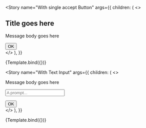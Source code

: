 
<!--👇 The title prop determines where your story goes in the story list -->

<Meta title="Dialog" component={Dialog} />

<!--👇 We create a “template” of how args map to rendering -->


<!-- 👇 The args you need here will depend on your component -->

<Story
  name="With single accept Button"
  args={{
    children: (
      <>
        <h2>Title goes here</h2>
        <p>Message body goes here</p>
        <div className="buttons">
          <button tabIndex={0} data-accept type="submit">
            OK
          </button>
        </div>
      </>
    ),
  }}
>
  {Template.bind({})}
</Story>

<Story
  name="With Text Input"
  args={{
    children: (
      <>
        <p>Message body goes here</p>
        <p>
          <input
            tabIndex={1}
            type="text"
            className="form-control"
            placeholder="A prompt..."
          />
        </p>
        <div className="buttons">
          <button tabIndex={0} data-accept type="submit">
            OK
          </button>
        </div>
      </>
    ),
  }}
>
  {Template.bind({})}
</Story>
